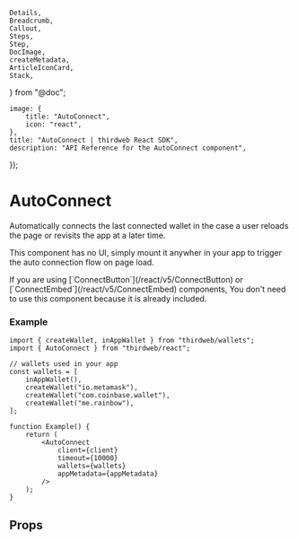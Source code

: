 	Details,
	Breadcrumb,
	Callout,
	Steps,
	Step,
	DocImage,
	createMetadata,
	ArticleIconCard,
	Stack,
} from "@doc";

	image: {
		title: "AutoConnect",
		icon: "react",
	},
	title: "AutoConnect | thirdweb React SDK",
	description: "API Reference for the AutoConnect component",
});

# AutoConnect

Automatically connects the last connected wallet in the case a user reloads the page or revisits the app at a later time.

This component has no UI, simply mount it anywher in your app to trigger the auto connection flow on page load.

<Callout variant='info'>
If you are using [`ConnectButton`](/react/v5/ConnectButton)
or [`ConnectEmbed`](/react/v5/ConnectEmbed) components, You don't need to use this component because it is already included.

</Callout>

### Example

```tsx
import { createWallet, inAppWallet } from "thirdweb/wallets";
import { AutoConnect } from "thirdweb/react";

// wallets used in your app
const wallets = [
	inAppWallet(),
	createWallet("io.metamask"),
	createWallet("com.coinbase.wallet"),
	createWallet("me.rainbow"),
];

function Example() {
	return (
		<AutoConnect
			client={client}
			timeout={10000}
			wallets={wallets}
			appMetadata={appMetadata}
		/>
	);
}
```

## Props

<Stack>
	<ArticleIconCard
		title="AutoConnectProps"
		icon={TablePropertiesIcon}
		href="/references/typescript/v5/AutoConnectProps"
	/>
</Stack>
